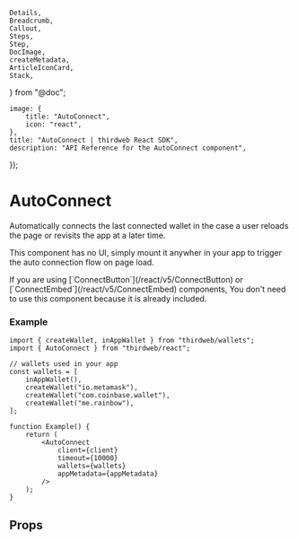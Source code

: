 	Details,
	Breadcrumb,
	Callout,
	Steps,
	Step,
	DocImage,
	createMetadata,
	ArticleIconCard,
	Stack,
} from "@doc";

	image: {
		title: "AutoConnect",
		icon: "react",
	},
	title: "AutoConnect | thirdweb React SDK",
	description: "API Reference for the AutoConnect component",
});

# AutoConnect

Automatically connects the last connected wallet in the case a user reloads the page or revisits the app at a later time.

This component has no UI, simply mount it anywher in your app to trigger the auto connection flow on page load.

<Callout variant='info'>
If you are using [`ConnectButton`](/react/v5/ConnectButton)
or [`ConnectEmbed`](/react/v5/ConnectEmbed) components, You don't need to use this component because it is already included.

</Callout>

### Example

```tsx
import { createWallet, inAppWallet } from "thirdweb/wallets";
import { AutoConnect } from "thirdweb/react";

// wallets used in your app
const wallets = [
	inAppWallet(),
	createWallet("io.metamask"),
	createWallet("com.coinbase.wallet"),
	createWallet("me.rainbow"),
];

function Example() {
	return (
		<AutoConnect
			client={client}
			timeout={10000}
			wallets={wallets}
			appMetadata={appMetadata}
		/>
	);
}
```

## Props

<Stack>
	<ArticleIconCard
		title="AutoConnectProps"
		icon={TablePropertiesIcon}
		href="/references/typescript/v5/AutoConnectProps"
	/>
</Stack>
